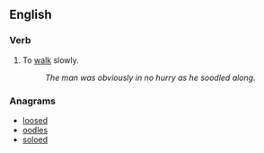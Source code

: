 ==English==

===Verb===
{{en-verb|soodl|es}}

# {{context|rare|intransitive}} To [[walk]] slowly.
#: ''The man was obviously in no hurry as he soodled along.''

===Anagrams===
* [[loosed#English|loosed]]
* [[oodles#English|oodles]]
* [[soloed#English|soloed]]